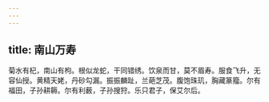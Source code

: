 ```yaml
---
---
---
```

title: 南山万寿
---







菊水有杞，南山有枸。根似龙蛇，干同错绣。饮泉而甘，莫不眉寿。服食飞升，无容仙授。黄精天姥，丹砂勾漏。振振麟趾，兰葩芝茂。腹饱珠玑，胸藏篆籀。尔有福田，子孙耕耨。尔有利薮，子孙搜狩。乐只君子，保艾尔后。